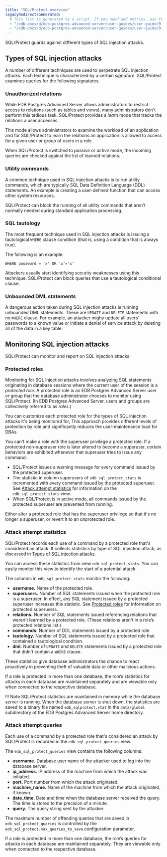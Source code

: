 ```yaml
---
title: "SQL/Protect overview"
legacyRedirectsGenerated:
  # This list is generated by a script. If you need add entries, use the `legacyRedirects` key.
  - "/edb-docs/d/edb-postgres-advanced-server/user-guides/user-guide/9.6/EDB_Postgres_Advanced_Server_Guide.1.28.html"
  - "/edb-docs/d/edb-postgres-advanced-server/user-guides/user-guide/9.5/EDB_Postgres_Enterprise_Guide.1.073.html"
---
```


<div id="sql_protect_overview" class="registered_link"></div>

SQL/Protect guards against different types of SQL injection attacks.

## Types of SQL injection attacks

A number of different techniques are used to perpetrate SQL injection attacks. Each technique is characterized by a certain *signature*. SQL/Protect examines queries for the following signatures.

### Unauthorized relations

While EDB Postgres Advanced Server allows administrators to restrict access to relations (such as tables and views), many administrators don't perform this tedious task. SQL/Protect provides a *learn* mode that tracks the relations a user accesses.

This mode allows administrators to examine the workload of an application and for SQL/Protect to learn the relations an application is allowed to access for a given user or group of users in a role.

When SQL/Protect is switched to *passive* or *active* mode, the incoming queries are checked against the list of learned relations.

### Utility commands

A common technique used in SQL injection attacks is to run utility commands, which are typically SQL Data Definition Language (DDL) statements. An example is creating a user-defined function that can access other system resources.

SQL/Protect can block the running of all utility commands that aren't normally needed during standard application processing.

### SQL tautology

The most frequent technique used in SQL injection attacks is issuing a tautological `WHERE` clause condition (that is, using a condition that is always true).

The following is an example:

 `WHERE password = 'x' OR 'x'='x'`

Attackers usually start identifying security weaknesses using this technique. SQL/Protect can block queries that use a tautological conditional clause.

### Unbounded DML statements

A dangerous action taken during SQL injection attacks is running unbounded DML statements. These are `UPDATE` and `DELETE` statements with no `WHERE` clause. For example, an attacker mighy update all users’ passwords to a known value or initiate a denial of service attack by deleting all of the data in a key table.

## Monitoring SQL injection attacks

SQL/Protect can monitor and report on SQL injection attacks.

### Protected roles

Monitoring for SQL injection attacks involves analyzing SQL statements originating in database sessions where the current user of the session is a *protected role*. A protected role is an EDB Postgres Advanced Server user or group that the database administrator chooses to monitor using SQL/Protect. (In EDB Postgres Advanced Server, users and groups are collectively referred to as *roles*.)

You can customize each protected role for the types of SQL injection attacks it's being monitored for, This approach provides different levels of protection by role and significantly reduces the user-maintenance load for DBAs.

You can't make a role with the superuser privilege a protected role. If a protected non-superuser role is later altered to become a superuser, certain behaviors are exhibited whenever that superuser tries to issue any command:

-   SQL/Protect issues a warning message for every command issued by the protected superuser.
-   The statistic in column superusers of `edb_sql_protect_stats` is incremented with every command issued by the protected superuser. See [Attack attempt statistics](#attack-attempt-statistics) for information on the `edb_sql_protect_stats` view.
-   When SQL/Protect is in active mode, all commands issued by the protected superuser are prevented from running.

Either alter a protected role that has the superuser privilege so that it's no longer a superuser, or revert it to an unprotected role.

### Attack attempt statistics

SQL/Protect records each use of a command by a protected role that's considered an attack. It collects statistics by type of SQL injection attack, as discussed in [Types of SQL injection attacks](#types-of-injection-attacks).

You can access these statistics from view `edb_sql_protect_stats`. You can easily monitor this view to identify the start of a potential attack.

The columns in `edb_sql_protect_stats` monitor the following:

-   **username.** Name of the protected role.
-   **superusers.** Number of SQL statements issued when the protected role is a superuser. In effect, any SQL statement issued by a protected superuser increases this statistic. See [Protected roles](#protected-roles) for information on protected superusers.
-   **relations.** Number of SQL statements issued referencing relations that weren't learned by a protected role. (These relations aren't in a role’s protected relations list.)
-   **commands.** Number of DDL statements issued by a protected role.
-   **tautology.** Number of SQL statements issued by a protected role that contained a tautological condition.
-   **dml.** Number of `UPDATE` and `DELETE` statements issued by a protected role that didn't contain a `WHERE` clause.

These statistics give database administrators the chance to react proactively in preventing theft of valuable data or other malicious actions.

If a role is protected in more than one database, the role’s statistics for attacks in each database are maintained separately and are viewable only when connected to the respective database.

!!! Note
    SQL/Protect statistics are maintained in memory while the database server is running. When the database server is shut down, the statistics are saved to a binary file named `edb_sqlprotect.stat` in the `data/global` subdirectory of the EDB Postgres Advanced Server home directory.

### Attack attempt queries

Each use of a command by a protected role that's considered an attack by SQL/Protect is recorded in the `edb_sql_protect_queries` view.

The `edb_sql_protect_queries` view contains the following columns:

-   **username.** Database user name of the attacker used to log into the database server.
-   **ip_address.** IP address of the machine from which the attack was initiated.
-   **port.** Port number from which the attack originated.
-   **machine_name.** Name of the machine from which the attack originated, if known.
-   **date_time.** Date and time when the database server received the query. The time is stored to the precision of a minute.
-   **query.** The query string sent by the attacker.

The maximum number of offending queries that are saved in `edb_sql_protect_queries` is controlled by the `edb_sql_protect.max_queries_to_save` configuration parameter.

If a role is protected in more than one database, the role’s queries for attacks in each database are maintained separately. They are viewable only when connected to the respective database.
